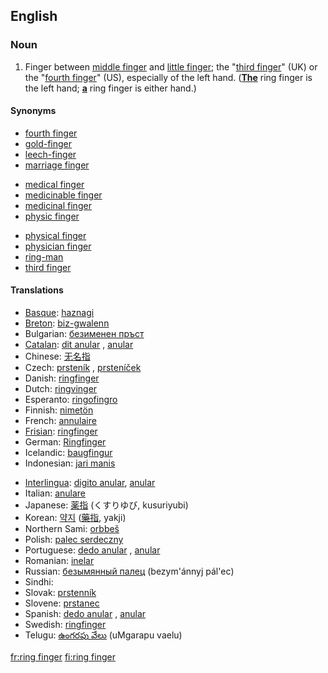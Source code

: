 ==English==

===Noun===
{{en-noun|sg=[[ring]] [[finger]]}}

# Finger between [[middle finger]] and [[little finger]]; the "[[third finger]]" (UK) or the "[[fourth finger]]" (US), especially of the left hand.  (<u>'''The'''</u> ring finger is the left hand; <u>'''a'''</u> ring finger is either hand.)

====Synonyms====
{{top3}}
*[[fourth finger]]
*[[gold-finger]]
*[[leech-finger]]
*[[marriage finger]]
{{mid3}}
*[[medical finger]]
*[[medicinable finger]]
*[[medicinal finger]]
*[[physic finger]]
{{mid3}}
*[[physical finger]]
*[[physician finger]]
*[[ring-man]]
*[[third finger]]
{{bottom}}

====Translations====
{{top}}
*[[Basque]]: [[haznagi]]
*[[Breton]]: [[biz-gwalenn]] {{m}}
*Bulgarian: [[безименен пръст]] {{m}}
*[[Catalan]]: [[dit anular]] {{m}}, [[anular]] {{m}}
*Chinese: [[无名指]]
*Czech: [[prsteník]] {{m}}, [[prsteníček]] {{m}}
*Danish: [[ringfinger]]
*Dutch: [[ringvinger]] {{m}}
*Esperanto: [[ringofingro]]
*Finnish: [[nimetön]]
*French: [[annulaire]] {{m}}
*[[Frisian]]: [[ringfinger]]
*German: [[Ringfinger]] {{m}}
*Icelandic: [[baugfingur]] {{m}}
*Indonesian: [[jari manis]]
{{mid}}
*[[Interlingua]]: [[digito anular]], [[anular]]
*Italian: [[anulare]] {{m}}
*Japanese: [[薬指]] (くすりゆび, kusuriyubi)
*Korean: [[약지]] ([[藥指]], yakji)
*Northern Sami: [[orbbeš]]
*Polish: [[palec serdeczny]] {{m}}
*Portuguese: [[dedo anular]] {{m}}, [[anular]] {{m}}
*Romanian: [[inelar]] {{m}}
*Russian: [[безымянный палец]] (bezym'ánnyj pál'ec) {{m}}
*Sindhi: {{SDchar|[[ٻاچَ]]}} {{f}}
*Slovak: [[prstenník]] {{m}}
*Slovene: [[prstanec]] {{m}}
*Spanish: [[dedo anular]] {{m}}, [[anular]] {{m}}
*Swedish: [[ringfinger#Swedish|ringfinger]] {{n}}
*Telugu: [[ఉంగరపు వేలు]] (uMgarapu vaelu)
{{bottom}}

[[fr:ring finger]]
[[fi:ring finger]]